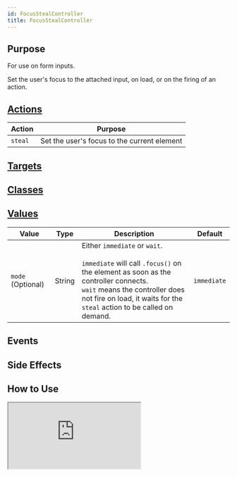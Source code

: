 ```yaml
---
id: FocusStealController
title: FocusStealController
---
```




## Purpose

For use on form inputs.

Set the user's focus to the attached input, on load, or on the firing of an action.


## [Actions](https://stimulus.hotwire.dev/reference/actions)

| Action | Purpose |
| --- | --- |
| `steal` | Set the user's focus to the current element |

## [Targets](https://stimulus.hotwire.dev/reference/targets)
<NoTargets/>

## [Classes](https://stimulus.hotwire.dev/reference/classes)
<NoClasses/>

## [Values](https://stimulus.hotwire.dev/reference/values)

| Value | Type | Description | Default |
| --- | --- | --- | --- |
| `mode` (Optional) | String | Either `immediate` or `wait`. <br/><br/>`immediate` will call `.focus()` on the element as soon as the controller connects.<br/>`wait` means the controller does not fire on load, it waits for the `steal` action to be called on demand. | `immediate` |


## Events
<NoEvents/>


## Side Effects
<NoSideEffects/>

## How to Use


<iframe
  src="https:///stimulus-library.netlify.app/controllers/focus_steal_controller.html"
  style={{width: "100%", height: "500px", border: "0", borderRadius: "4px", overflow: "hidden"}}
  sandbox="allow-forms allow-modals allow-popups allow-presentation allow-same-origin allow-scripts"
/>


